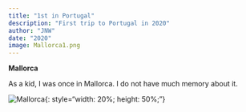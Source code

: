 ```yaml
---
title: "1st in Portugal"
description: "First trip to Portugal in 2020"
author: "JNW"
date: "2020"
image: Mallorca1.png
---
```


**Mallorca**

As a kid, I was once in Mallorca. I do not have much memory about it.

![Mallorca](Mallorca2.png){: style="width: 20%; height: 50%;"}

